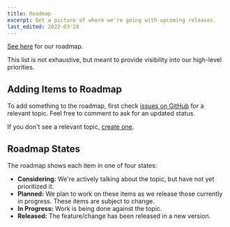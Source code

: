 ```yaml
---
title: Roadmap
excerpt: Get a picture of where we're going with upcoming releases.
last_edited: 2022-03-28
---
```


[See here](https://www.notion.so/stackbit/Contentlayer-Roadmap-ca6d21d6a1424b11b11692d6356c1ff7) for our roadmap.

This list is not exhaustive, but meant to provide visibility into our high-level priorities.

## Adding Items to Roadmap

To add something to the roadmap, first check [issues on GitHub](https://github.com/contentlayerdev/contentlayer/issues) for a relevant topic. Feel free to comment to ask for an updated status.

If you don't see a relevant topic, [create one](https://github.com/contentlayerdev/contentlayer/issues/new).

## Roadmap States

The roadmap shows each item in one of four states:

- **Considering:** We're actively talking about the topic, but have not yet prioritized it.
- **Planned:** We plan to work on these items as we release those currently in progress. These items are subject to change.
- **In Progress:** Work is being done against the topic.
- **Released:** The feature/change has been released in a new version.

